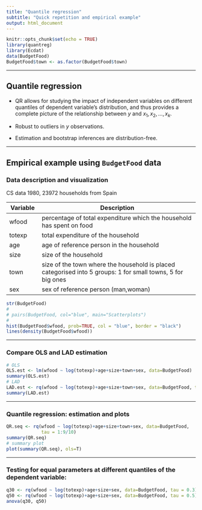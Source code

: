 ---
title: "Quantile regression"
subtitle: "Quick repetition and empirical example"
output: html_document
---

```{r setup, include=FALSE}
knitr::opts_chunk$set(echo = TRUE)
library(quantreg)
library(Ecdat)	
data(BudgetFood)
BudgetFood$town <- as.factor(BudgetFood$town)
```

--- 


## Quantile regression

+ QR allows for studying the impact of independent variables on different quantiles of dependent variable’s distribution, and thus provides a complete picture of the relationship between $y$ and $x_1, x_2, \dots, x_k$.  

+ Robust to outliers in $y$ observations.

+ Estimation and bootstrap inferences are distribution-free.

---

## Empirical example using `BudgetFood` data

### Data description and visualization

CS data 1980, 23972 households from Spain


| Variable   | Description                                           | 
|------------|-------------------------------------------------------|
| wfood      | percentage of total expenditure which the household has spent on food |
| totexp     | total expenditure of the household |
| age        | age of reference person in the household |
| size       | size of the household |
| town       | size of the town where the household is placed categorised into 5 groups: 1 for small towns, 5 for big ones |
| sex        | sex of reference person (man,woman) |





```{r, warning=F}
str(BudgetFood)
#
# pairs(BudgetFood, col="blue", main="Scatterplots")
#
hist(BudgetFood$wfood, prob=TRUE, col = "blue", border = "black")
lines(density(BudgetFood$wfood))
```

---- 

### Compare OLS and LAD estimation

```{r, warning=F}
# OLS
OLS.est <- lm(wfood ~ log(totexp)+age+size+town+sex, data=BudgetFood)
summary(OLS.est)
# LAD 
LAD.est <- rq(wfood ~ log(totexp)+age+size+town+sex, data=BudgetFood, tau = 0.5)
summary(LAD.est)
```

--- 

### Quantile regression: estimation and plots


```{r, warning=F}
QR.seq <- rq(wfood ~ log(totexp)+age+size+town+sex, data=BudgetFood, 
             tau = 1:9/10)
summary(QR.seq)
# summary plot
plot(summary(QR.seq), ols=T)
```


--- 

### Testing for equal parameters at different quantiles of the dependent variable:


```{r, warning=F}
q30 <- rq(wfood ~ log(totexp)+age+size+sex, data=BudgetFood, tau = 0.3)
q50 <- rq(wfood ~ log(totexp)+age+size+sex, data=BudgetFood, tau = 0.5)
anova(q30, q50)
```


